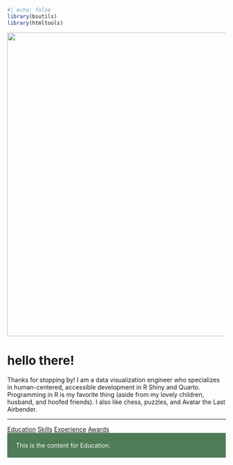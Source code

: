 ```r
#| echo: false
library(bsutils)
library(htmltools)
```

::: {.grid}

::: {.g-col-7 class="about-column"}
![](images/headshot.png){fig-alt="Headshot of Lindsay Jorgenson, a woman in her mid-30's with a slight smile, short, dark brown hair with very short bangs, and red lipstick." width="700"}

<h1>hello there!</h1>

<p>Thanks for stopping by! I am a data visualization engineer who specializes in human-centered, accessible development in R Shiny and Quarto. Programming in R is my favorite thing (aside from my lovely children, husband, and hoofed friends). I also like chess, puzzles, and Avatar the Last Airbender.</p>
```{=html}
<hr>
```

```{=html}
<div class="menu-container">
    <div class="hamburger" onclick="toggleMenu()">
        <div class="bar"></div>
        <div class="bar"></div>
        <div class="bar"></div>
    </div>
    <div id="links">
        <a href="#" data-content="content1">Education</a>
        <a href="#" data-content="content2">Skills</a>
        <a href="#" data-content="content3">Experience</a>
        <a href="#" data-content="content4">Awards</a>
    </div>
</div>
```




:::

::: {.g-col-5 class="carousel-column"}
<div id="content" style="flex: 3; padding: 20px; background-color: #4F7B56; color: white;">

  <div id="content1" class="content-item">This is the content for Education.</div>

  <div id="content2" class="content-item" style="display: none;">This is the content for Skills.</div>

  <div id="content3" class="content-item" style="display: none;">This is the content for Experience.</div>

  <div id="content4" class="content-item" style="display: none;">This is the content for Awards.</div>

</div>
:::
:::
